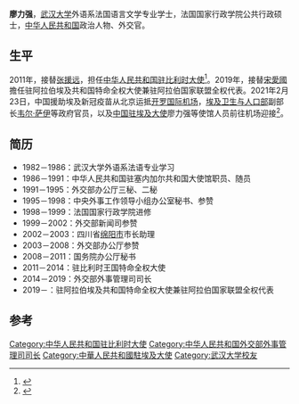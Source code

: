 '''廖力强'''{{BD|1964年|7月||}}，[[武汉大学|武汉大学]]外语系法国语言文学专业学士，法国国家行政学院公共行政硕士，[[中华人民共和国|中华人民共和国]]政治人物、外交官。

== 生平 ==
2011年，接替[[张援远|张援远]]，担任[[中国驻比利时大使列表|中华人民共和国驻比利时大使]]<ref>{{cite web|author=中华人民共和国外交部|title=中国驻比利时历任大使|url=http://www.mfa.gov.cn/chn/pds/ziliao/wjrw/2167/2172/t9248.htm|publisher=中华人民共和国外交部|accessdate=2012-03-07}}</ref>。2019年，接替[[宋愛國|宋愛國]]擔任驻阿拉伯埃及共和国特命全权大使兼驻阿拉伯国家联盟全权代表。2021年2月23日，中国援助埃及新冠疫苗从北京运抵[[开罗国际机场|开罗国际机场]]，[[埃及卫生与人口部|埃及卫生与人口部]]副部长[[韦尔·萨伊|韦尔·萨伊]]等政府官员，以及[[中国驻埃及大使列表|中国驻埃及大使]]廖力强等使馆人员前往机场迎接<ref>{{Cite web|title=中国援助埃及新冠疫苗运抵开罗-中新网|url=http://www.chinanews.com/gn/2021/02-23/9417462.shtml|accessdate=2021-02-24|work=中国新闻网|archive-date=2021-11-15|archive-url=https://web.archive.org/web/20211115195135/http://www.chinanews.com/gn/2021/02-23/9417462.shtml}}</ref>。

==简历==
* 1982－1986：武汉大学外语系法语专业学习
* 1986－1991：中华人民共和国驻塞内加尔共和国大使馆职员、随员 
* 1991－1995：外交部办公厅三秘、二秘 
* 1995－1998：中央外事工作领导小组办公室秘书、参赞 
* 1998－1999：法国国家行政学院进修 
* 1999－2002：外交部新闻司参赞 
* 2002－2003：四川省[[绵阳市|绵阳市]]市长助理 
* 2003－2008：外交部办公厅参赞 
* 2008－2011：国务院办公厅秘书 
* 2011－2014：驻比利时王国特命全权大使 
* 2014－2019：外交部外事管理司司长
* 2019－：驻阿拉伯埃及共和国特命全权大使兼驻阿拉伯国家联盟全权代表

== 参考 ==
{{reflist}}
{{start box}}
{{s-dip}}
{{s-before|[[宋爱国|宋爱国]]}}
{{s-title|[[中國駐埃及大使列表|中華人民共和國駐埃及大使]]|2019年6月－}}
{{s-inc}}
{{succession box|[[张援远|张援远]]|[[曲星|曲星]]|[[中国驻比利时大使列表|中华人民共和国驻比利时大使]]|2011年5月－2014年12月}}
{{end box}}

{{DEFAULTSORT: Liao Liqiang}}
[[Category:中华人民共和国驻比利时大使|Category:中华人民共和国驻比利时大使]]
[[Category:中华人民共和国外交部外事管理司司长|Category:中华人民共和国外交部外事管理司司长]]
[[Category:中華人民共和國駐埃及大使|Category:中華人民共和國駐埃及大使]]
[[Category:武汉大学校友|Category:武汉大学校友]]